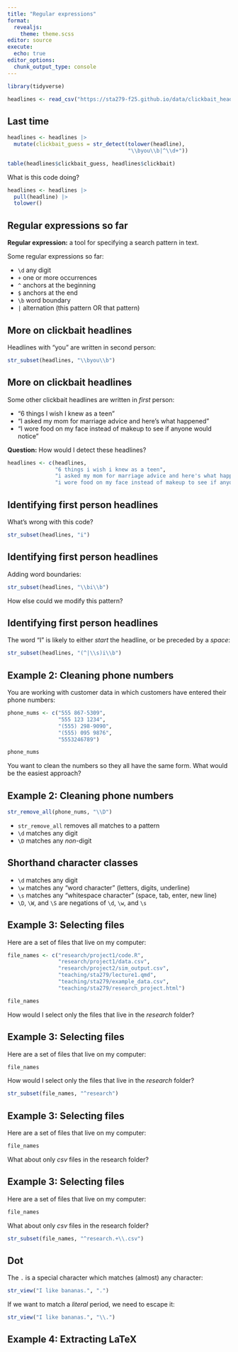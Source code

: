 ```yaml
---
title: "Regular expressions"
format: 
  revealjs:
    theme: theme.scss
editor: source
execute: 
  echo: true
editor_options: 
  chunk_output_type: console
---
```


```r
library(tidyverse)

headlines <- read_csv("https://sta279-f25.github.io/data/clickbait_headlines_small.csv")
```

## Last time

```r
headlines <- headlines |>
  mutate(clickbait_guess = str_detect(tolower(headline), 
                                      "\\byou\\b|^\\d+")) 

table(headlines$clickbait_guess, headlines$clickbait)
```

What is this code doing?

```r
headlines <- headlines |>
  pull(headline) |>
  tolower()
```

## Regular expressions so far

**Regular expression:** a tool for specifying a search pattern in text.

Some regular expressions so far:

* `\d` any digit
* `+` one or more occurrences
* `^` anchors at the beginning
* `$` anchors at the end
* `\b` word boundary
* `|` alternation (this pattern OR that pattern)

## More on clickbait headlines

Headlines with "you" are written in second person:

```r
str_subset(headlines, "\\byou\\b")
```

## More on clickbait headlines

Some other clickbait headlines are written in *first* person:

* "6 things I wish I knew as a teen"
* "I asked my mom for marriage advice and here's what happened"
* "I wore food on my face instead of makeup to see if anyone would notice"

**Question:** How would I detect these headlines?

```r
headlines <- c(headlines, 
               "6 things i wish i knew as a teen", 
               "i asked my mom for marriage advice and here's what happened",
               "i wore food on my face instead of makeup to see if anyone would notice")
```


## Identifying first person headlines

What's wrong with this code?

```r
str_subset(headlines, "i")
```


## Identifying first person headlines

Adding word boundaries:

```r
str_subset(headlines, "\\bi\\b")
```

How else could we modify this pattern?

## Identifying first person headlines

The word "I" is likely to either *start* the headline, or be preceded by a *space*:

```r
str_subset(headlines, "(^|\\s)i\\b")
```


## Example 2: Cleaning phone numbers

You are working with customer data in which customers have entered their phone numbers:

```r
phone_nums <- c("555 867-5309",
                "555 123 1234",
                "(555) 298-9090",
                "(555) 095 9876",
                "5553246789")
```

```r
phone_nums
```

You want to clean the numbers so they all have the same form. What would be the easiest approach?

## Example 2: Cleaning phone numbers

```r
str_remove_all(phone_nums, "\\D")
```

* `str_remove_all` removes all matches to a pattern
* `\d` matches any digit
* `\D` matches any *non*-digit

## Shorthand character classes

* `\d` matches any digit
* `\w` matches any "word character" (letters, digits, underline)
* `\s` matches any "whitespace character" (space, tab, enter, new line)
* `\D`, `\W`, and `\S` are negations of `\d`, `\w`, and `\s`

## Example 3: Selecting files

Here are a set of files that live on my computer:

```r
file_names <- c("research/project1/code.R",
                "research/project1/data.csv",
                "research/project2/sim_output.csv",
                "teaching/sta279/lecture1.qmd",
                "teaching/sta279/example_data.csv",
                "teaching/sta279/research_project.html")
```

```r
file_names
```


How would I select only the files that live in the *research* folder?

## Example 3: Selecting files

Here are a set of files that live on my computer:

```r
file_names
```

How would I select only the files that live in the *research* folder?

```r
str_subset(file_names, "^research")
```


## Example 3: Selecting files

Here are a set of files that live on my computer:

```r
file_names
```

What about only *csv* files in the research folder?

## Example 3: Selecting files

Here are a set of files that live on my computer:

```r
file_names
```

What about only *csv* files in the research folder?

```r
str_subset(file_names, "^research.+\\.csv")
```
## Dot

The `.` is a special character which matches (almost) any character:

```r
str_view("I like bananas.", ".")
```

If we want to match a *literal* period, we need to escape it:

```r
str_view("I like bananas.", "\\.")
```

## Example 4: Extracting LaTeX


